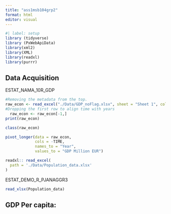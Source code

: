 ```yaml
---
title: "ass1msb104grp2"
format: html
editor: visual
---
```


```r
#| label: setup
library (tidyverse)
library (PxWebApiData)
library(xml2)
library(XML)
library(readxl)
library(purrr)
```

## Data Acquisition

ESTAT_NAMA_10R_GDP

```r
#Removing the metadata from the top.
raw_econ <- read_excel("./Data/GDP_noFlag.xlsx", sheet = "Sheet 1", col_types = "text", skip = 6)
#Dropping the first row to align time with years
  raw_econ <- raw_econ[-1,]
print(raw_econ)
```

```r
class(raw_econ)
```

```r
pivot_longer(data = raw_econ,
             cols = -TIME,
             names_to = "Year",
             values_to = "GDP Million EUR")

```


```r
readxl:: read_excel(
  path = './Data/Population_data.xlsx'
)
```


ESTAT_DEMO_R_PJANAGGR3

```r
read_xlsx(Population_data)
```

## GDP Per capita:
